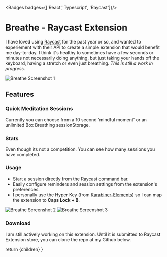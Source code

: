

<Badges badges={['React','Typescript', 'Raycast']}/>



# Breathe - Raycast Extension


I have loved using [Raycast](https://www.raycast.com/) for the past year or so, and wanted to experiement with their API to create a simple extension that would benefit me day-to-day.
I think it's healthy to sometimes have a few seconds or minutes not necessarily doing anything, but just taking your hands off the keyboard, having a stretch or even just breathing.
*This is still a work in progress.*

![Breathe Screenshot 1](/assets/Breathe/breathe1.png)

## Features

### Quick Meditation Sessions

Currently you can choose from a 10 second 'mindful moment' or an unlimited Box Breathing sessionStorage.

### Stats

Even though its not a competition. You can see how many sessions you have completed.

### Usage

-  Start a session directly from the Raycast command bar.
-  Easily configure reminders and session settings from the extension's preferences.
-  I personally use the Hyper Key (from [Karabiner-Elements](https://karabiner-elements.pqrs.org/)) so I can map the extension to **Caps Lock + B**.

![Breathe Screenshot 2](/assets/Breathe/breathe2.png)
![Breathe Screenshot 3](/assets/Breathe/breathe3.png)

### Download
I am still actively working on this extension. Until it is submitted to Raycast Extension store, you can clone the repo at my Github below.

<MarkdownButtons github="https://github.com/AdamShelley/breathe"/>

  return <MdxLayout>
    {children}</MdxLayout>
}
